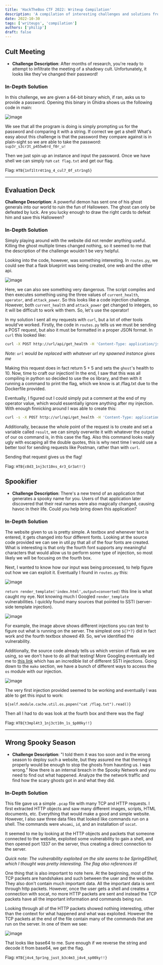 ```yaml
---
title: 'HackTheBoo CTF 2022: Writeup Compilation'
description: 'A compilation of interesting challenges and solutions from HackTheBoo CTF 2022.'
date: 2022-10-30
tags: ['writeups', 'compilation']
authors: ['philip']
draft: false
---
```


## Cult Meeting

- **Challenge Description**: After months of research, you're ready to attempt to infiltrate the meeting of a shadowy cult. Unfortunately, it looks like they've changed their password!

### In-Depth Solution

In this challenge, we are given a 64-bit binary which, if ran, asks us to provide a password. Opening this binary in Ghidra shows us the following code in main:

![image](https://user-images.githubusercontent.com/91157382/199040147-dbfd1b06-d347-4b92-81a2-17ee899dae1d.png)

We see that all the program is doing is simply prompting us for the password and comparing it with a string. If correct we get a shell! What's easy about this challenge is that the password they compare against is in plain-sight so we are able to take the password: `sup3r_s3cr3t_p455w0rd_f0r_u!`

Then we just spin up an instance and input the password. Once we have shell we can simply run `cat flag.txt` and get our flag.

Flag: `HTB{1nf1ltr4t1ng_4_cul7_0f_str1ng5}`

---

## Evaluation Deck

**Challenge Description**: A powerful demon has sent one of his ghost generals into our world to ruin the fun of Halloween. The ghost can only be defeated by luck. Are you lucky enough to draw the right cards to defeat him and save this Halloween?

### In-Depth Solution

Simply playing around with the website did not render anything useful. Killing the ghost multiple times changed nothing, so it seemed to me that the description of the challenge wouldn't be very helpful.

Looking into the code, however, was something interesting. In `routes.py`, we could see that a flask blueprint was being created, one web and the other api.

![image](https://user-images.githubusercontent.com/91157382/199043471-cdecb36c-fe26-4ff7-a636-6541d914b844.png)

Here, we can also see something very dangerous. The script compiles and then executes something using the three values of `current_health`, `operator`, and `attack_power`. So this looks like a code injection challenge. However, both `current_health` and `attack_power` get changed to integers, so it will be difficult to work with them. So, let's use the operator!

In my solution I sent all my requests with `curl`, but a lot of other tools would've worked. Firstly, the code in `routes.py` tells us we must be sending a POST request, but also it must be formatted in a proper JSON format. In `curl` this looked like:

```bash
curl -X POST http://url/api/get_health -H 'Content-Type: application/json' -d "{"current_health":"5", "attack_power":"5", "operator":"+"}"
```

_Note: `url` would be replaced with whatever url my spawned instance gives me_

Making this request does in fact return $5 + 5$ and sets the `ghost`'s health to $10$. Now, time to craft our injection! In the end, I saw that this was all compiling in python so decided to use the os library, and then with it running a command to print the flag, which we know is at /flag.txt due to the Dockerfile provided.

Eventually, I figured out I could simply put a comment at the end of my operator value, which would essentially ignore anything after my injection. With enough finnicking around I was able to create this:

```bash
curl -s -X POST http://url/api/get_health -H 'Content-Type: application/json' -d "{\"current_health\":\"5\", \"attack_power\":\"5\", \"operator\":\"; import os; result=os.popen('cat /flag.txt').read(); # \"}"
```

Additionally, because the whole point of the request is to create and set a variable called `result`, we can simply overwrite it with whatever the output of our os command is, in this case the flag. Also this command looks really ugly with escaping all the double quotes, this is why next time I would use a better tool for sending requests like Postman, rather than with `curl`.

Sending that request gives us the flag!

Flag: `HTB{c0d3_1nj3ct10ns_4r3_Gr3at!!}`

## Spookifier

- **Challenge Description**: There's a new trend of an application that generates a spooky name for you. Users of that application later discovered that their real names were also magically changed, causing havoc in their life. Could you help bring down this application?

### In-Depth Solution

The website given to us is pretty simple. A textbox and whenever text is entered, it gets changed into four different fonts. Looking at the source code provided we can see in util.py that all of the four fonts are created. What is interesting is that only the fourth font supports any meaningful characters that would allow us to perform some type of injection, so most likely we will be focusing on the fourth box.

Next, I wanted to know how our input was being processed, to help figure out how we can exploit it. Eventually I found in `routes.py` this:

![image](https://user-images.githubusercontent.com/91157382/199048755-21029b82-22a0-4822-bbcb-70e3d0488b0a.png)

`return render_template('index.html',output=converted)` this line is what caught my eye. Not knowing much I Googled `render_template` vulnerabilities. I quickly found many sources that pointed to SSTI (server-side template injection).

![image](https://user-images.githubusercontent.com/91157382/199049879-31c9bf41-c2ac-4288-94c1-807439045afa.png)

For example, the image above shows different injections you can test to figure out what is running on the server. The simplest one `${7*7}` did in fact work and the fourth textbox showed 49. So, we've identified the vulnerability.

Additionally, the source code already tells us which version of flask we are using, so we don't have to do all that testing! More Googling eventually led me to [this link](https://github.com/swisskyrepo/PayloadsAllTheThings/blob/master/Server%20Side%20Template%20Injection/README.md) which has an incredible list of different SSTI injections. Going down to the `mako` section, we have a bunch of different ways to access the `os` module with our injection.

![image](https://user-images.githubusercontent.com/91157382/199051101-16160db1-b9db-4204-b22b-cb5d636eb339.png)

The very first injection provided seemed to be working and eventually I was able to get this input to work:

`${self.module.cache.util.os.popen("cat /flag.txt").read()}`

Then all I had to do was look at the fourth box and there was the flag!

Flag: `HTB{t3mpl4t3_1nj3ct10n_1s_$p00ky!!}`

---

## Wrong Spooky Season

- **Challenge Description**: "I told them it was too soon and in the wrong season to deploy such a website, but they assured me that theming it properly would be enough to stop the ghosts from haunting us. I was wrong." Now there is an internal breach in the Spooky Network and you need to find out what happened. Analyze the the network traffic and find how the scary ghosts got in and what they did.

### In-Depth Solution

This file gave us a simple `.pcap` file with many TCP and HTTP requests. I first extracted HTTP objects and saw many different images, scripts, HTML documents, etc. Everything that would make a good and simple website. However, I also saw three data files that looked like commands run on a shell. The commands were `whoami`, `id`, and an installation of `socat`.

It seemed to me by looking at the HTTP objects and packets that someone connected to the website, exploited some vulnerability to gain a shell, and then opened port 1337 on the server, thus creating a direct connection to the server.

_Quick note: The vulnerability exploited on the site seems to be Spring4Shell, which I thought was pretty interesting. The flag also references it!_

One thing that is also important to note here. At the beginning, most of the TCP packets are handshakes and such between the user and the website. They also don't contain much important data. All the important data is sent through http packets. However, once the user gets a shell and creates a connection with socat, no more HTTP packets are sent and instead the TCP packets have all the important information and commands being run.

Looking through all of the HTTP packets showed nothing interesting, other than the context for what happened and what was exploited. However the TCP packets at the end of the file contain many of the commands that are run on the server. In one of them we see:

![image](https://user-images.githubusercontent.com/91157382/199054256-c4f64024-4947-4060-9405-9f3ca67e4108.png)

That looks like base64 to me. Sure enough if we reverse the string and decode it from base64, we get the flag.

Flag: `HTB{j4v4_5pr1ng_just_b3c4m3_j4v4_sp00ky!!}`
